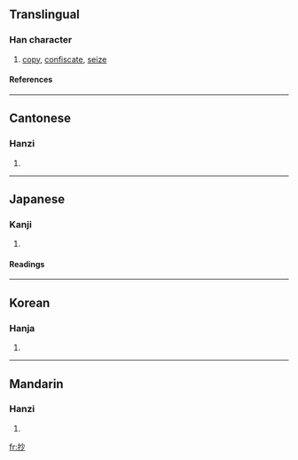 ==Translingual==
===Han character===
{{Han char|rn=64|rad=手|as=04|sn=7|four=5902<sub>0</sub>|canj=手火竹 (QFH)|ids=⿰[[扌]][[少]]}}
# [[copy]], [[confiscate]], [[seize]]
====References====
{{Han ref|kx=0420.100|dkj=11863|dj=0767.100|hdz=31836.060|uh=6284|ud=25220|bh=A7DB|bd=42971}}
----

==Cantonese==
===Hanzi===
{{yue-hanzi|jyut=|y=chaau1}}
# {{defn|Cantonese}}
----
==Japanese==
===Kanji===
{{ja-kanji|grade=c|rs=手04}}
# {{defn|Japanese}} 
====Readings====
{{ja-readings|on=[[しょう]] (shō)|kun=[[とる]] (toru), [[かすめとる]] (kasumetoru), [[うつす]] (utsusu)}}
----
==Korean==
===Hanja===
{{ko-hanja|hangeul=초|eumhun=|rv=cho|mr=ch'o|y=cho}}
# {{defn|Korean}}
----
==Mandarin==
===Hanzi===
{{cmn-hanzi|pin=[[chāo]] (chao1), [[wěn]] (wen3)|wg=ch'ao<sup>1</sup>, wen<sup>3</sup>}}
# {{defn|Mandarin}}

[[fr:抄]]